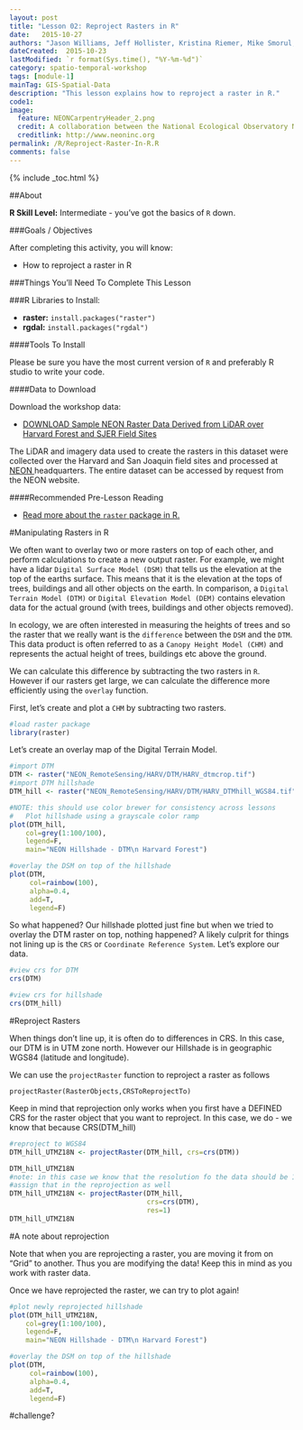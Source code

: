 ```yaml
---
layout: post
title: "Lesson 02: Reproject Rasters in R"
date:   2015-10-27
authors: "Jason Williams, Jeff Hollister, Kristina Riemer, Mike Smorul, Zack Brym, Leah Wasser"
dateCreated:  2015-10-23
lastModified: `r format(Sys.time(), "%Y-%m-%d")`
category: spatio-temporal-workshop
tags: [module-1]
mainTag: GIS-Spatial-Data
description: "This lesson explains how to reproject a raster in R."
code1: 
image:
  feature: NEONCarpentryHeader_2.png
  credit: A collaboration between the National Ecological Observatory Network (NEON) and Data Carpentry
  creditlink: http://www.neoninc.org
permalink: /R/Reproject-Raster-In-R.R
comments: false
---
```


{% include _toc.html %}

##About


**R Skill Level:** Intermediate - you've got the basics of `R` down.

<div id="objectives" markdown="1">

###Goals / Objectives

After completing this activity, you will know:

* How to reproject a  raster in R

###Things You'll Need To Complete This Lesson

###R Libraries to Install:

* **raster:** `install.packages("raster")`
* **rgdal:** `install.packages("rgdal")`

####Tools To Install

Please be sure you have the most current version of `R` and preferably
R studio to write your code.


####Data to Download

Download the workshop data:

* <a href="http://files.figshare.com/2387965/NEON_RemoteSensing.zip" class="btn btn-success"> DOWNLOAD Sample NEON Raster Data Derived from LiDAR over Harvard
Forest and SJER Field Sites</a>

The LiDAR and imagery data used to create the rasters in this dataset were 
collected over the Harvard and San Joaquin field sites 
and processed at <a href="http://www.neoninc.org" target="_blank" >NEON </a> 
headquarters. The entire dataset can be accessed by request from the NEON website. 

####Recommended Pre-Lesson Reading

* <a href="http://cran.r-project.org/web/packages/raster/raster.pdf" target="_blank">
Read more about the `raster` package in R.</a>

</div>

#Manipulating Rasters in R

We often want to overlay two or more rasters on top of each other, and perform
calculations to create a new output raster. For example, we might have a lidar
`Digital Surface Model (DSM)` that tells us the elevation at the top of the earths surface.
This means that it is the elevation at the tops of trees, buildings and all other
objects on the earth. In comparison, a `Digital Terrain Model (DTM)` or `Digital Elevation
Model (DEM)` contains elevation data for the actual ground (with trees, buildings and 
other objects removed). 

In ecology, we are often interested in measuring the heights of trees and so the
raster that we really want is the `difference` between the `DSM` and the `DTM`.
This data product is often referred to as a `Canopy Height Model (CHM)` and represents
the actual height of trees, buildings etc above the ground.

We can calculate this difference by subtracting the two rasters in `R`. However
if our rasters get large, we can calculate the difference more efficiently using
the `overlay` function. 

First, let's create and plot a `CHM` by subtracting two rasters.

```r

#load raster package
library(raster)
```

Let's create an overlay map of the Digital Terrain Model.

```r
#import DTM
DTM <- raster("NEON_RemoteSensing/HARV/DTM/HARV_dtmcrop.tif")
#import DTM hillshade
DTM_hill <- raster("NEON_RemoteSensing/HARV/DTM/HARV_DTMhill_WGS84.tif")

#NOTE: this should use color brewer for consistency across lessons
#	Plot hillshade using a grayscale color ramp 
plot(DTM_hill,
    col=grey(1:100/100),
    legend=F,
    main="NEON Hillshade - DTM\n Harvard Forest")

#overlay the DSM on top of the hillshade
plot(DTM,
     col=rainbow(100),
     alpha=0.4,
     add=T,
     legend=F)

```

So what happened? Our hillshade plotted just fine but when we tried to overlay
the DTM raster on top, nothing happened? A likely culprit for things not lining
up is the `CRS` or `Coordinate Reference System`. Let's explore our data.

```r

#view crs for DTM
crs(DTM)

#view crs for hillshade
crs(DTM_hill)

```

#Reproject Rasters

When things don't line up, it is often do to differences in CRS. In this case,
our DTM is in UTM zone north. However our Hillshade is in geographic WGS84
(latitude and longitude). 

We can use the `projectRaster` function to reproject a raster as follows

`projectRaster(RasterObjects,CRSToReprojectTo)`

Keep in mind that reprojection only works when you first have a DEFINED CRS for
the raster object that you want to reproject. In this case, we do - we know that 
because CRS(DTM_hill)

```r

#reproject to WGS84
DTM_hill_UTMZ18N <- projectRaster(DTM_hill, crs=crs(DTM))

DTM_hill_UTMZ18N
#note: in this case we know that the resolution fo the data should be 1 m. We can 
#assign that in the reprojection as well
DTM_hill_UTMZ18N <- projectRaster(DTM_hill, 
                                  crs=crs(DTM),
                                  res=1)
DTM_hill_UTMZ18N

```

#A note about reprojection

Note that when you are reprojecting a raster, you are moving it from on "Grid" to
another. Thus you are modifying the data! Keep this in mind as you work with raster
data.

Once we have reprojected the raster, we can try to plot again!

```r

#plot newly reprojected hillshade
plot(DTM_hill_UTMZ18N,
    col=grey(1:100/100),
    legend=F,
    main="NEON Hillshade - DTM\n Harvard Forest")

#overlay the DSM on top of the hillshade
plot(DTM,
     col=rainbow(100),
     alpha=0.4,
     add=T,
     legend=F)
```

#challenge?

